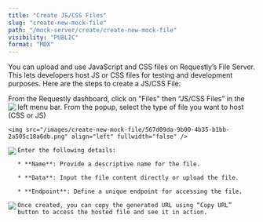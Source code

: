 ```yaml
---
title: "Create JS/CSS Files"
slug: "create-new-mock-file"
path: "/mock-server/create/create-new-mock-file"
visibility: "PUBLIC"
format: "MDX"
---
```


You can upload and use JavaScript and CSS files on Requestly’s File Server. This lets developers host JS or CSS files for testing and development purposes. Here are the steps to create a JS/CSS File:

<Steps>
  <Step title="Go to the File Server in Requestly.">
    From the Requestly dashboard, click on "Files" then “JS/CSS Files” in the left menu bar.
  </Step>

  <Step title="Click on &#x22;New file&#x22; to create a empty file or “Upload file” to upload a JS or CSS file directly.">
    <img src="/images/create-new-mock-file/9bcacb65-d07b-40cd-a0a7-436d722ab5b8.png" align="left" fullwidth="false" />
  </Step>

  <Step title="Select the type of file you want to host.">
    From the popup, select the type of file you want to host (CSS or JS)

    <img src="/images/create-new-mock-file/567d09da-9b00-4b35-b1bb-2a505c18a6db.png" align="left" fullwidth="false" />
  </Step>

  <Step title="Configure the file">
    <img src="/images/create-new-mock-file/79c6670c-e2de-4d49-b5f7-a7b79ca4b0a5.png" align="left" fullwidth="false" />

    Enter the following details:

    * **Name**: Provide a descriptive name for the file.

    * **Data**: Input the file content directly or upload the file.

    * **Endpoint**: Define a unique endpoint for accessing the file.
  </Step>

  <Step title="Click on &#x22;Create&#x22; to finalize the hosted file.">
    <img src="/images/create-new-mock-file/c7aceb4a-9db0-433d-90e0-50544dec81d5.png" align="left" fullwidth="false" />

    Once created, you can copy the generated URL using “Copy URL” button to access the hosted file and see it in action.
  </Step>
</Steps>
